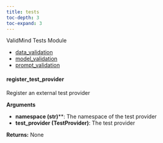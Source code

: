 ```yaml
---
title: tests
toc-depth: 3
toc-expand: 3
---
```


ValidMind Tests Module







- [data_validation](tests/data_validation.qmd)
- [model_validation](tests/model_validation.qmd)
- [prompt_validation](tests/prompt_validation.qmd)

             
#### register_test_provider

Register an external test provider

**Arguments**

- **namespace (str)****: The namespace of the test provider
- **test_provider (TestProvider)**: The test provider




**Returns:** None

 